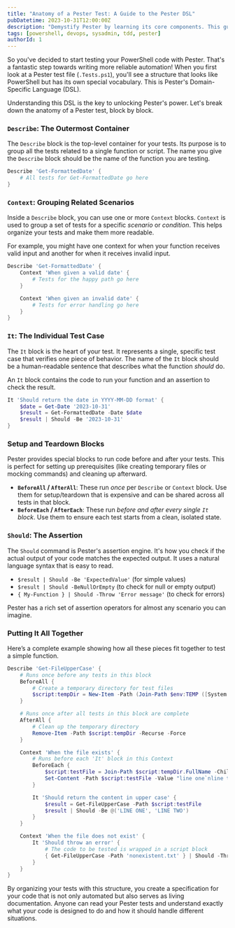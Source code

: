 ```yaml
---
title: "Anatomy of a Pester Test: A Guide to the Pester DSL"
pubDatetime: 2023-10-31T12:00:00Z
description: "Demystify Pester by learning its core components. This guide breaks down Describe, Context, It, setup/teardown blocks, and Should assertions."
tags: [powershell, devops, sysadmin, tdd, pester]
authorId: 1
---
```


So you've decided to start testing your PowerShell code with Pester. That's a fantastic step towards writing more reliable automation! When you first look at a Pester test file (`.Tests.ps1`), you'll see a structure that looks like PowerShell but has its own special vocabulary. This is Pester's Domain-Specific Language (DSL).

Understanding this DSL is the key to unlocking Pester's power. Let's break down the anatomy of a Pester test, block by block.

### `Describe`: The Outermost Container

The `Describe` block is the top-level container for your tests. Its purpose is to group all the tests related to a single function or script. The name you give the `Describe` block should be the name of the function you are testing.

```powershell
Describe 'Get-FormattedDate' {
    # All tests for Get-FormattedDate go here
}
```

### `Context`: Grouping Related Scenarios

Inside a `Describe` block, you can use one or more `Context` blocks. `Context` is used to group a set of tests for a specific _scenario_ or _condition_. This helps organize your tests and make them more readable.

For example, you might have one context for when your function receives valid input and another for when it receives invalid input.

```powershell
Describe 'Get-FormattedDate' {
    Context 'When given a valid date' {
        # Tests for the happy path go here
    }

    Context 'When given an invalid date' {
        # Tests for error handling go here
    }
}
```

### `It`: The Individual Test Case

The `It` block is the heart of your test. It represents a single, specific test case that verifies one piece of behavior. The name of the `It` block should be a human-readable sentence that describes what the function _should_ do.

An `It` block contains the code to run your function and an assertion to check the result.

```powershell
It 'Should return the date in YYYY-MM-DD format' {
    $date = Get-Date '2023-10-31'
    $result = Get-FormattedDate -Date $date
    $result | Should -Be '2023-10-31'
}
```

### Setup and Teardown Blocks

Pester provides special blocks to run code before and after your tests. This is perfect for setting up prerequisites (like creating temporary files or mocking commands) and cleaning up afterward.

- **`BeforeAll` / `AfterAll`**: These run _once_ per `Describe` or `Context` block. Use them for setup/teardown that is expensive and can be shared across all tests in that block.
- **`BeforeEach` / `AfterEach`**: These run _before and after every single `It` block_. Use them to ensure each test starts from a clean, isolated state.

### `Should`: The Assertion

The `Should` command is Pester's assertion engine. It's how you check if the actual output of your code matches the expected output. It uses a natural language syntax that is easy to read.

- `$result | Should -Be 'ExpectedValue'` (for simple values)
- `$result | Should -BeNullOrEmpty` (to check for null or empty output)
- `{ My-Function } | Should -Throw 'Error message'` (to check for errors)

Pester has a rich set of assertion operators for almost any scenario you can imagine.

### Putting It All Together

Here’s a complete example showing how all these pieces fit together to test a simple function.

```powershell
Describe 'Get-FileUpperCase' {
    # Runs once before any tests in this block
    BeforeAll {
        # Create a temporary directory for test files
        $script:tempDir = New-Item -Path (Join-Path $env:TEMP ([System.Guid]::NewGuid())) -ItemType Directory
    }

    # Runs once after all tests in this block are complete
    AfterAll {
        # Clean up the temporary directory
        Remove-Item -Path $script:tempDir -Recurse -Force
    }

    Context 'When the file exists' {
        # Runs before each 'It' block in this Context
        BeforeEach {
            $script:testFile = Join-Path $script:tempDir.FullName -ChildPath 'test.txt'
            Set-Content -Path $script:testFile -Value "line one`nline two"
        }

        It 'Should return the content in upper case' {
            $result = Get-FileUpperCase -Path $script:testFile
            $result | Should -Be @('LINE ONE', 'LINE TWO')
        }
    }

    Context 'When the file does not exist' {
        It 'Should throw an error' {
            # The code to be tested is wrapped in a script block
            { Get-FileUpperCase -Path 'nonexistent.txt' } | Should -Throw 'File not found*'
        }
    }
}
```

By organizing your tests with this structure, you create a specification for your code that is not only automated but also serves as living documentation. Anyone can read your Pester tests and understand exactly what your code is designed to do and how it should handle different situations.
